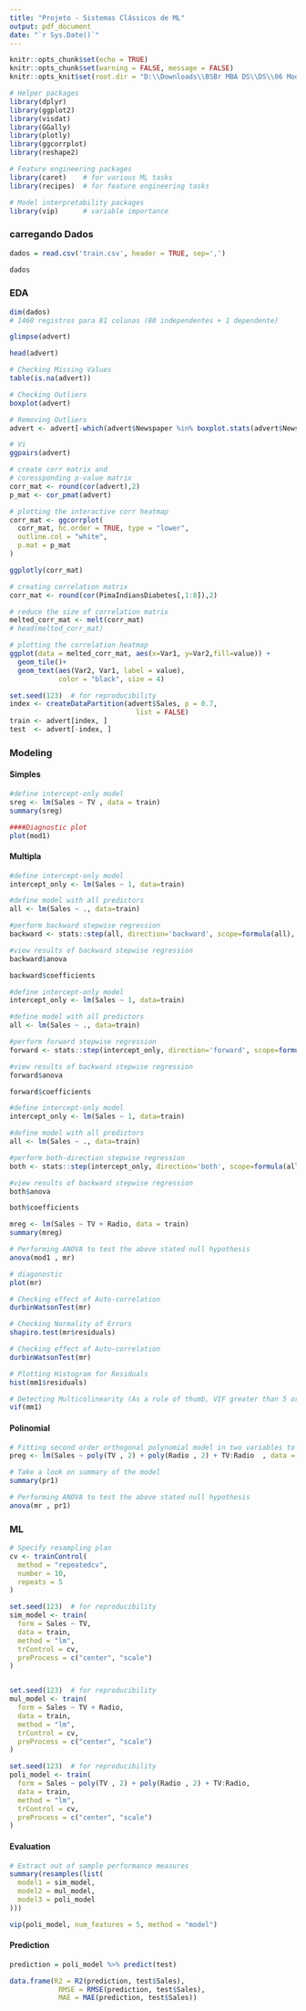 ```yaml
---
title: "Projeto - Sistemas Clássicos de ML"
output: pdf_document
date: "`r Sys.Date()`"
---
```


```r
knitr::opts_chunk$set(echo = TRUE)
knitr::opts_chunk$set(warning = FALSE, message = FALSE)
knitr::opts_knit$set(root.dir = "D:\\Downloads\\BSBr MBA DS\\DS\\06 Modelos Clássicos\\Projeto\\house-prices-regression\\")

# Helper packages
library(dplyr)    
library(ggplot2)  
library(visdat)   
library(GGally)
library(plotly)
library(ggcorrplot)
library(reshape2)

# Feature engineering packages
library(caret)    # for various ML tasks
library(recipes)  # for feature engineering tasks

# Model interpretability packages
library(vip)      # variable importance

```

### carregando Dados
```r
dados = read.csv('train.csv', header = TRUE, sep=',')

dados
```

### EDA
```r
dim(dados)
# 1460 registros para 81 colunas (80 independentes + 1 dependente)
```

```r
glimpse(advert)
```




```r
head(advert)
```
```r
# Checking Missing Values
table(is.na(advert))
```


```r
# Checking Outliers
boxplot(advert)
```


```r
# Removing Outliers
advert <- advert[-which(advert$Newspaper %in% boxplot.stats(advert$Newspaper)$out), ]
```

```r
# Vi
ggpairs(advert)
```

```r
# create corr matrix and
# coressponding p-value matrix
corr_mat <- round(cor(advert),2)
p_mat <- cor_pmat(advert)

# plotting the interactive corr heatmap
corr_mat <- ggcorrplot(
  corr_mat, hc.order = TRUE, type = "lower",
  outline.col = "white",
  p.mat = p_mat
)

ggplotly(corr_mat)
```


```r
# creating correlation matrix
corr_mat <- round(cor(PimaIndiansDiabetes[,1:8]),2)

# reduce the size of correlation matrix
melted_corr_mat <- melt(corr_mat)
# head(melted_corr_mat)

# plotting the correlation heatmap
ggplot(data = melted_corr_mat, aes(x=Var1, y=Var2,fill=value)) +
  geom_tile()+
  geom_text(aes(Var2, Var1, label = value),
            color = "black", size = 4)
```

```r
set.seed(123)  # for reproducibility
index <- createDataPartition(advert$Sales, p = 0.7, 
                               list = FALSE)
train <- advert[index, ]
test  <- advert[-index, ]
```



### Modeling
#### Simples
```r
#define intercept-only model
sreg <- lm(Sales ~ TV , data = train)
summary(sreg)
```
```r
####Diagnostic plot
plot(mod1)
```


#### Multipla
```r
#define intercept-only model
intercept_only <- lm(Sales ~ 1, data=train)

#define model with all predictors
all <- lm(Sales ~ ., data=train)

#perform backward stepwise regression
backward <- stats::step(all, direction='backward', scope=formula(all), trace=0)

#view results of backward stepwise regression
backward$anova

```
```r
backward$coefficients
```

```r
#define intercept-only model
intercept_only <- lm(Sales ~ 1, data=train)

#define model with all predictors
all <- lm(Sales ~ ., data=train)

#perform forward stepwise regression
forward <- stats::step(intercept_only, direction='forward', scope=formula(all), trace=0)

#view results of backward stepwise regression
forward$anova

```
```r
forward$coefficients
```

```r
#define intercept-only model
intercept_only <- lm(Sales ~ 1, data=train)

#define model with all predictors
all <- lm(Sales ~ ., data=train)

#perform both-direction stepwise regression
both <- stats::step(intercept_only, direction='both', scope=formula(all), trace=0)

#view results of backward stepwise regression
both$anova

```
```r
both$coefficients
``` 

```r
mreg <- lm(Sales ~ TV + Radio, data = train)
summary(mreg)
```
```r
# Performing ANOVA to test the above stated null hypothesis
anova(mod1 , mr)
```
```r
# diagonostic
plot(mr)
```

```r
# Checking effect of Auto-correlation
durbinWatsonTest(mr)
```
```r
# Checking Normality of Errors
shapiro.test(mr$residuals)
```
```r
# Checking effect of Auto-correlation
durbinWatsonTest(mr)
```

```r
# Plotting Histogram for Residuals
hist(mm1$residuals)
```

```r
# Detecting Multicolinearity (As a rule of thumb, VIF greater than 5 or 10 represents Multicolinearity.)
vif(mm1)
```

#### Polinomial
```r
# Fitting second order orthogonal polynomial model in two variables to avoid multicolinearity
preg <- lm(Sales ~ poly(TV , 2) + poly(Radio , 2) + TV:Radio  , data = train)

# Take a look on summary of the model
summary(pr1)
```

```r
# Performing ANOVA to test the above stated null hypothesis
anova(mr , pr1)
```



### ML
```r
# Specify resampling plan
cv <- trainControl(
  method = "repeatedcv", 
  number = 10, 
  repeats = 5
)

```


```r
set.seed(123)  # for reproducibility
sim_model <- train(
  form = Sales ~ TV, 
  data = train, 
  method = "lm",
  trControl = cv,
  preProcess = c("center", "scale")
)


set.seed(123)  # for reproducibility
mul_model <- train(
  form = Sales ~ TV + Radio, 
  data = train, 
  method = "lm",
  trControl = cv,
  preProcess = c("center", "scale")
)

set.seed(123)  # for reproducibility
poli_model <- train(
  form = Sales ~ poly(TV , 2) + poly(Radio , 2) + TV:Radio, 
  data = train, 
  method = "lm",
  trControl = cv,
  preProcess = c("center", "scale")
)
```


#### Evaluation
```r
# Extract out of sample performance measures
summary(resamples(list(
  model1 = sim_model, 
  model2 = mul_model,
  model3 = poli_model
)))
```

```r
vip(poli_model, num_features = 5, method = "model")
```

#### Prediction
```r
prediction = poli_model %>% predict(test)

```

```r
data.frame(R2 = R2(prediction, test$Sales),
            RMSE = RMSE(prediction, test$Sales),
            MAE = MAE(prediction, test$Sales))
```


